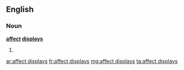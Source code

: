 ==English==

===Noun===
'''[[affect]] [[display]]s'''

# {{plural of|affect display}}

[[ar:affect displays]]
[[fr:affect displays]]
[[mg:affect displays]]
[[ta:affect displays]]